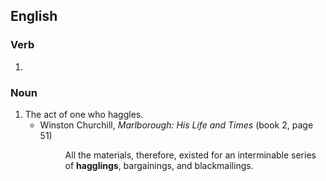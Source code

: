 ==English==

===Verb===
{{head|en|verb form}}

# {{present participle of|en|haggle|nocat=1}}

===Noun===
{{en-noun}}

# The act of one who haggles.
#* Winston Churchill, ''Marlborough: His Life and Times'' (book 2, page 51)
#*: All the materials, therefore, existed for an interminable series of '''hagglings''', bargainings, and blackmailings.